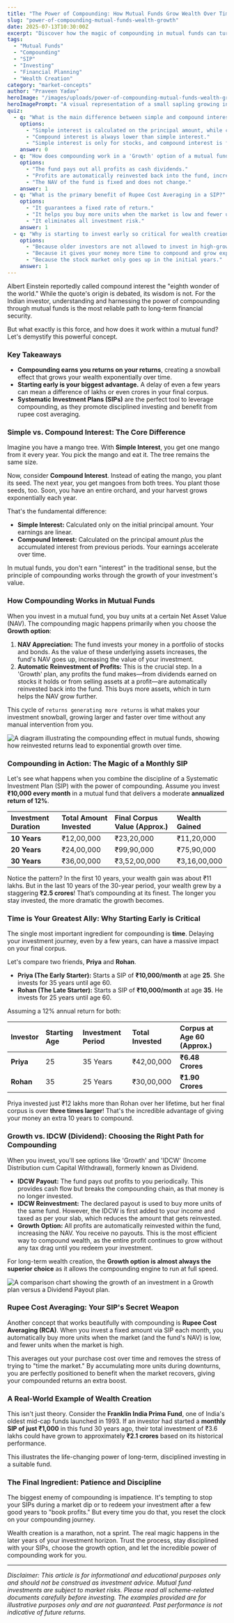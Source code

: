 ```yaml
---
title: "The Power of Compounding: How Mutual Funds Grow Wealth Over Time"
slug: "power-of-compounding-mutual-funds-wealth-growth"
date: 2025-07-13T10:30:00Z
excerpt: "Discover how the magic of compounding in mutual funds can turn small, regular investments into a massive corpus over time. Learn why starting early and staying disciplined is the key to long-term wealth creation."
tags:
  - "Mutual Funds"
  - "Compounding"
  - "SIP"
  - "Investing"
  - "Financial Planning"
  - "Wealth Creation"
category: "market-concepts"
author: "Praveen Yadav"
heroImage: "/images/uploads/power-of-compounding-mutual-funds-wealth-growth/hero-image.jpg"
heroImagePrompt: "A visual representation of a small sapling growing into a large, fruit-bearing tree, symbolizing the growth of an investment over time through compounding."
quiz:
  - q: "What is the main difference between simple and compound interest?"
    options:
      - "Simple interest is calculated on the principal amount, while compound interest is calculated on the principal and the accumulated interest."
      - "Compound interest is always lower than simple interest."
      - "Simple interest is only for stocks, and compound interest is for mutual funds."
    answer: 0
  - q: "How does compounding work in a 'Growth' option of a mutual fund?"
    options:
      - "The fund pays out all profits as cash dividends."
      - "Profits are automatically reinvested back into the fund, increasing the NAV."
      - "The NAV of the fund is fixed and does not change."
    answer: 1
  - q: "What is the primary benefit of Rupee Cost Averaging in a SIP?"
    options:
      - "It guarantees a fixed rate of return."
      - "It helps you buy more units when the market is low and fewer units when it is high."
      - "It eliminates all investment risk."
    answer: 1
  - q: "Why is starting to invest early so critical for wealth creation?"
    options:
      - "Because older investors are not allowed to invest in high-growth funds."
      - "Because it gives your money more time to compound and grow exponentially."
      - "Because the stock market only goes up in the initial years."
    answer: 1
---
```


Albert Einstein reportedly called compound interest the "eighth wonder of the world." While the quote's origin is debated, its wisdom is not. For the Indian investor, understanding and harnessing the power of compounding through mutual funds is the most reliable path to long-term financial security.

But what exactly is this force, and how does it work within a mutual fund? Let's demystify this powerful concept.

### Key Takeaways
*   **Compounding earns you returns on your returns**, creating a snowball effect that grows your wealth exponentially over time.
*   **Starting early is your biggest advantage.** A delay of even a few years can mean a difference of lakhs or even crores in your final corpus.
*   **Systematic Investment Plans (SIPs)** are the perfect tool to leverage compounding, as they promote disciplined investing and benefit from rupee cost averaging.

### Simple vs. Compound Interest: The Core Difference

Imagine you have a mango tree. With **Simple Interest**, you get one mango from it every year. You pick the mango and eat it. The tree remains the same size.

Now, consider **Compound Interest**. Instead of eating the mango, you plant its seed. The next year, you get mangoes from both trees. You plant those seeds, too. Soon, you have an entire orchard, and your harvest grows exponentially each year.

That's the fundamental difference:

*   **Simple Interest:** Calculated only on the initial principal amount. Your earnings are linear.
*   **Compound Interest:** Calculated on the principal amount *plus* the accumulated interest from previous periods. Your earnings accelerate over time.

In mutual funds, you don't earn "interest" in the traditional sense, but the principle of compounding works through the growth of your investment's value.

### How Compounding Works in Mutual Funds

When you invest in a mutual fund, you buy units at a certain Net Asset Value (NAV). The compounding magic happens primarily when you choose the **Growth option**:

1.  **NAV Appreciation:** The fund invests your money in a portfolio of stocks and bonds. As the value of these underlying assets increases, the fund's NAV goes up, increasing the value of your investment.
2.  **Automatic Reinvestment of Profits:** This is the crucial step. In a 'Growth' plan, any profits the fund makes—from dividends earned on stocks it holds or from selling assets at a profit—are automatically reinvested back into the fund. This buys more assets, which in turn helps the NAV grow further.

This cycle of `returns generating more returns` is what makes your investment snowball, growing larger and faster over time without any manual intervention from you.

![A diagram illustrating the compounding effect in mutual funds, showing how reinvested returns lead to exponential growth over time.](/images/uploads/power-of-compounding-mutual-funds-wealth-growth/compounding-cycle.png)

### Compounding in Action: The Magic of a Monthly SIP

Let's see what happens when you combine the discipline of a Systematic Investment Plan (SIP) with the power of compounding. Assume you invest **₹10,000 every month** in a mutual fund that delivers a moderate **annualized return of 12%**.

| Investment Duration | Total Amount Invested | Final Corpus Value (Approx.) | Wealth Gained |
| :------------------ | :-------------------- | :--------------------------- | :------------ |
| **10 Years**        | ₹12,00,000            | ₹23,20,000                   | ₹11,20,000    |
| **20 Years**        | ₹24,00,000            | ₹99,90,000                   | ₹75,90,000    |
| **30 Years**        | ₹36,00,000            | ₹3,52,00,000                 | ₹3,16,00,000  |

Notice the pattern? In the first 10 years, your wealth gain was about ₹11 lakhs. But in the last 10 years of the 30-year period, your wealth grew by a staggering **₹2.5 crores**! That’s compounding at its finest. The longer you stay invested, the more dramatic the growth becomes.

### Time is Your Greatest Ally: Why Starting Early is Critical

The single most important ingredient for compounding is **time**. Delaying your investment journey, even by a few years, can have a massive impact on your final corpus.

Let's compare two friends, **Priya** and **Rohan**.

*   **Priya (The Early Starter):** Starts a SIP of **₹10,000/month** at age **25**. She invests for 35 years until age 60.
*   **Rohan (The Late Starter):** Starts a SIP of **₹10,000/month** at age **35**. He invests for 25 years until age 60.

Assuming a 12% annual return for both:

| Investor | Starting Age | Investment Period | Total Invested | Corpus at Age 60 (Approx.) |
| :------- | :----------- | :---------------- | :------------- | :------------------------- |
| **Priya**  | 25           | 35 Years          | ₹42,00,000     | **₹6.48 Crores**           |
| **Rohan**  | 35           | 25 Years          | ₹30,00,000     | **₹1.90 Crores**           |

Priya invested just ₹12 lakhs more than Rohan over her lifetime, but her final corpus is over **three times larger**! That's the incredible advantage of giving your money an extra 10 years to compound.

### Growth vs. IDCW (Dividend): Choosing the Right Path for Compounding

When you invest, you'll see options like 'Growth' and 'IDCW' (Income Distribution cum Capital Withdrawal), formerly known as Dividend.

*   **IDCW Payout:** The fund pays out profits to you periodically. This provides cash flow but breaks the compounding chain, as that money is no longer invested.
*   **IDCW Reinvestment:** The declared payout is used to buy more units of the same fund. However, the IDCW is first added to your income and taxed as per your slab, which reduces the amount that gets reinvested.
*   **Growth Option:** All profits are automatically reinvested within the fund, increasing the NAV. You receive no payouts. This is the most efficient way to compound wealth, as the entire profit continues to grow without any tax drag until you redeem your investment.

For long-term wealth creation, the **Growth option is almost always the superior choice** as it allows the compounding engine to run at full speed.

![A comparison chart showing the growth of an investment in a Growth plan versus a Dividend Payout plan.](/images/uploads/power-of-compounding-mutual-funds-wealth-growth/growth-vs-dividend.png)

### Rupee Cost Averaging: Your SIP's Secret Weapon

Another concept that works beautifully with compounding is **Rupee Cost Averaging (RCA)**. When you invest a fixed amount via SIP each month, you automatically buy more units when the market (and the fund's NAV) is low, and fewer units when the market is high.

This averages out your purchase cost over time and removes the stress of trying to "time the market." By accumulating more units during downturns, you are perfectly positioned to benefit when the market recovers, giving your compounded returns an extra boost.

### A Real-World Example of Wealth Creation

This isn't just theory. Consider the **Franklin India Prima Fund**, one of India's oldest mid-cap funds launched in 1993. If an investor had started a **monthly SIP of just ₹1,000** in this fund 30 years ago, their total investment of ₹3.6 lakhs could have grown to approximately **₹2.1 crores** based on its historical performance.

This illustrates the life-changing power of long-term, disciplined investing in a suitable fund.

### The Final Ingredient: Patience and Discipline

The biggest enemy of compounding is impatience. It's tempting to stop your SIPs during a market dip or to redeem your investment after a few good years to "book profits." But every time you do that, you reset the clock on your compounding journey.

Wealth creation is a marathon, not a sprint. The real magic happens in the later years of your investment horizon. Trust the process, stay disciplined with your SIPs, choose the growth option, and let the incredible power of compounding work for you.

---
*Disclaimer: This article is for informational and educational purposes only and should not be construed as investment advice. Mutual fund investments are subject to market risks. Please read all scheme-related documents carefully before investing. The examples provided are for illustrative purposes only and are not guaranteed. Past performance is not indicative of future returns.*